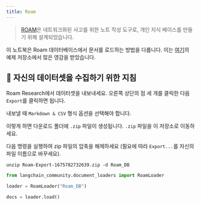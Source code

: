 ```yaml
---
title: Roam
---
```


>[ROAM](https://roamresearch.com/)은 네트워크화된 사고를 위한 노트 작성 도구로, 개인 지식 베이스를 만들기 위해 설계되었습니다.

이 노트북은 Roam 데이터베이스에서 문서를 로드하는 방법을 다룹니다. 이는 [여기](https://github.com/JimmyLv/roam-qa)의 예제 저장소에서 많은 영감을 받았습니다.

## 🧑 자신의 데이터셋을 수집하기 위한 지침

Roam Research에서 데이터셋을 내보내세요. 오른쪽 상단의 점 세 개를 클릭한 다음 `Export`를 클릭하면 됩니다.

내보낼 때 `Markdown & CSV` 형식 옵션을 선택해야 합니다.

이렇게 하면 다운로드 폴더에 `.zip` 파일이 생성됩니다. `.zip` 파일을 이 저장소로 이동하세요.

다음 명령을 실행하여 zip 파일의 압축을 해제하세요 (필요에 따라 `Export...`를 자신의 파일 이름으로 바꾸세요).

```shell
unzip Roam-Export-1675782732639.zip -d Roam_DB
```

```python
from langchain_community.document_loaders import RoamLoader
```

```python
loader = RoamLoader("Roam_DB")
```

```python
docs = loader.load()
```